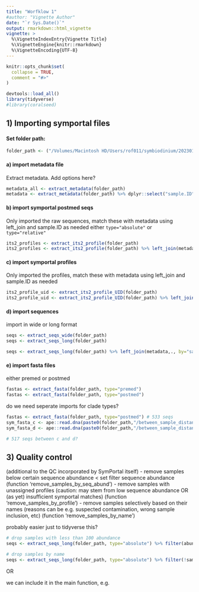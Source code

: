 ```yaml
---
title: "Worfklow 1"
#author: "Vignette Author"
date: "`r Sys.Date()`"
output: rmarkdown::html_vignette
vignette: >
  %\VignetteIndexEntry{Vignette Title}
  %\VignetteEngine{knitr::rmarkdown}
  %\VignetteEncoding{UTF-8}
---
```


```r
knitr::opts_chunk$set(
  collapse = TRUE,
  comment = "#>"
)
```

```r

devtools::load_all()
library(tidyverse)
#library(coralseed)
```

## 1) Importing symportal files

#### Set folder path:

```r
folder_path <- ("/Volumes/Macintosh HD/Users/rof011/symbiodinium/20230120T102936_esampayo") 
```

#### a)  import metadata file

Extract metadata. Add options here? 
```r
metadata_all <- extract_metadata(folder_path)
metadata <- extract_metadata(folder_path) %>% dplyr::select("sample.ID", "sample_uid", "host_genus", "host_species")
```

#### b)  import symportal postmed seqs
Only imported the raw sequences, match these with metadata using left_join and sample.ID as needed
either `type="absolute"` or `type="relative"`

```r
its2_profiles <- extract_its2_profile(folder_path)
its2_profiles <- extract_its2_profile(folder_path) %>% left_join(metadata,., by="sample.ID")

```

#### c)  import symportal profiles 
Only imported the profiles, match these with metadata using left_join and sample.ID as needed

```r
its2_profile_uid <- extract_its2_profile_UID(folder_path)
its2_profile_uid <- extract_its2_profile_UID(folder_path) %>% left_join(metadata,., by="sample.ID")

```

#### d)  import sequences
import in wide or long format

```r
seqs <- extract_seqs_wide(folder_path)
seqs <- extract_seqs_long(folder_path)

seqs <- extract_seqs_long(folder_path) %>% left_join(metadata,., by="sample.ID")

```

#### e)  import fasta files
either premed or postmed
```r
fastas <- extract_fasta(folder_path, type="premed")
fastas <- extract_fasta(folder_path, type="postmed")
```

do we need seperate imports for clade types?

```r
fastas <- extract_fasta(folder_path, type="postmed") # 533 seqs
sym_fasta_c <- ape::read.dna(paste0(folder_path,"/between_sample_distances/C/clade_C_seqs.aligned.fasta"), format = "fasta") # 448 seqs
sym_fasta_d <- ape::read.dna(paste0(folder_path,"/between_sample_distances/D/clade_D_seqs.aligned.fasta"), format = "fasta") # 69 seqs

# 517 seqs between c and d? 
```


## 3) Quality control 

(additional to the QC incorporated by SymPortal itself)
- remove samples below certain sequence abundance < set filter sequence abundance
    (function 'remove_samples_by_seq_abund')
- remove samples with unassigned profiles 
(caution: may stem from low sequence abundance OR (as yet) insufficient symportal matches) 
    (function 'remove_samples_by_profile')
- remove samples selectively based on their names 
(reasons can be e.g. suspected contamination, wrong sample inclusion, etc) 
    (function 'remove_samples_by_name')


probably easier just to tidyverse this? 

```r

# drop samples with less than 100 abundance
seqs <- extract_seqs_long(folder_path, type="absolute") %>% filter(abundance >100)

# drop samples by name
seqs <- extract_seqs_long(folder_path, type="absolute") %>% filter(!sample.ID %in% c("AU18_0457", "AU18_0359"))


```

OR

we can include it in the main function, e.g. 
